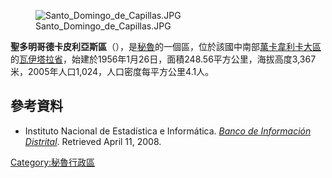 [[Image:Santo_Domingo_de_Capillas.JPG|right]]

'''聖多明哥德卡皮利亞斯區'''（{{lang-es|Distrito de Santo Domingo de Capillas}}），是[[秘魯|秘魯]]的一個區，位於該國中南部[[萬卡韋利卡大區|萬卡韋利卡大區]]的[[瓦伊塔拉省|瓦伊塔拉省]]，始建於1956年1月26日，面積248.56平方公里，海拔高度3,367米，2005年人口1,024，人口密度每平方公里4.1人。

==參考資料==
*{{es icon}} Instituto Nacional de Estadística e Informática. ''[https://web.archive.org/web/20080423164200/http://desa.inei.gob.pe/mapas/bid/ Banco de Información Distrital]''. Retrieved April 11, 2008.

{{coord|13.7368|S|75.2437|W|source:wikidata-and-enwiki-cat-tree_region:PE|display=title}}

{{Peru-geo-stub}}
[[Category:秘魯行政區|Category:秘魯行政區]]